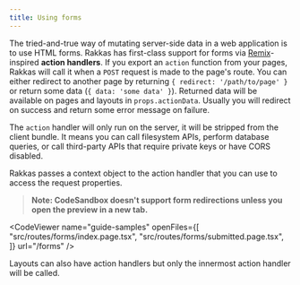 ```yaml
---
title: Using forms
---
```


The tried-and-true way of mutating server-side data in a web application is to use HTML forms. Rakkas has first-class support for forms via [Remix](https://remix.run/)-inspired **action handlers**. If you export an `action` function from your pages, Rakkas will call it when a `POST` request is made to the page's route. You can either redirect to another page by returning `{ redirect: '/path/to/page' }` or return some data (`{ data: 'some data' }`). Returned data will be available on pages and layouts in `props.actionData`. Usually you will redirect on success and return some error message on failure.

The `action` handler will only run on the server, it will be stripped from the client bundle. It means you can call filesystem APIs, perform database queries, or call third-party APIs that require private keys or have CORS disabled.

Rakkas passes a context object to the action handler that you can use to access the request properties.

> **Note: CodeSandbox doesn't support form redirections unless you open the preview in a new tab.**

<CodeViewer
  name="guide-samples"
  openFiles={[
    "src/routes/forms/index.page.tsx",
    "src/routes/forms/submitted.page.tsx",
  ]}
  url="/forms"
/>

Layouts can also have action handlers but only the innermost action handler will be called.
